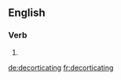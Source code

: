 ==English==

===Verb===
{{head|en|present participle}}

# {{present participle of|decorticate|lang=en|nocat=1}}

[[de:decorticating]]
[[fr:decorticating]]